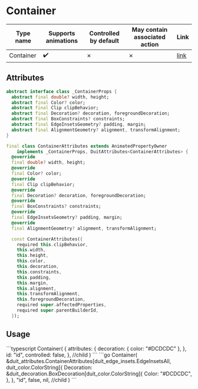
# Container

| Type name | Supports animations | Controlled by default | May contain associated action | Link |
| - | - | - | - | - |
| Container | :heavy_check_mark: | &cross; | &cross; | [link](https://api.flutter.dev/flutter/widgets/Container-class.html) |

## Attributes

```dart
abstract interface class _ContainerProps {
  abstract final double? width, height;
  abstract final Color? color;
  abstract final Clip clipBehavior;
  abstract final Decoration? decoration, foregroundDecoration;
  abstract final BoxConstraints? constraints;
  abstract final EdgeInsetsGeometry? padding, margin;
  abstract final AlignmentGeometry? alignment, transformAlignment;
}

final class ContainerAttributes extends AnimatedPropertyOwner
    implements _ContainerProps, DuitAttributes<ContainerAttributes> {
  @override
  final double? width, height;
  @override
  final Color? color;
  @override
  final Clip clipBehavior;
  @override
  final Decoration? decoration, foregroundDecoration;
  @override
  final BoxConstraints? constraints;
  @override
  final EdgeInsetsGeometry? padding, margin;
  @override
  final AlignmentGeometry? alignment, transformAlignment;

  const ContainerAttributes({
    required this.clipBehavior,
    this.width,
    this.height,
    this.color,
    this.decoration,
    this.constraints,
    this.padding,
    this.margin,
    this.alignment,
    this.transformAlignment,
    this.foregroundDecoration,
    required super.affectedProperties,
    required super.parentBuilderId,
  });
```

## Usage

<Tabs groupId="lang">
  <TabItem value="ts" label="TypeScript" default>
    ```typescript
Container(
    {
        attributes: {
            decoration: {
                color: "#DCDCDC"
            },
        },
        id: "id",
        controlled: false,
    },
    //child
)
    ```
  </TabItem>
  <TabItem value="go" label="Go">
    ```go
	Container(
		&duit_attributes.ContainerAttributes[duit_edge_insets.EdgeInsetsAll, duit_color.ColorString]{
			Decoration: &duit_decoration.BoxDecoration[duit_color.ColorString]{
				Color: "#DCDCDC",
			},
		},
		"id",
		false,
		nil, //child
	)
    ```
  </TabItem>
</Tabs>

